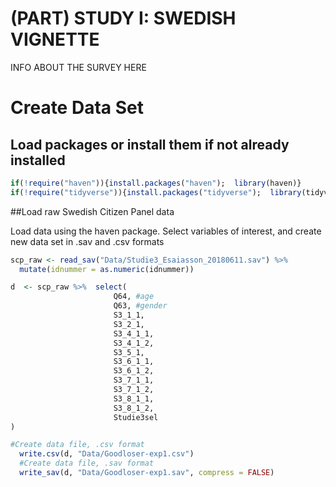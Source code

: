 # (PART) STUDY I: SWEDISH VIGNETTE {-}

INFO ABOUT THE SURVEY HERE

# Create Data Set



## Load packages or install them if not already installed

```{r 101_setup, echo=TRUE, cache=FALSE, warning=FALSE}
if(!require("haven")){install.packages("haven");  library(haven)}
if(!require("tidyverse")){install.packages("tidyverse");  library(tidyverse)}

```

##Load raw Swedish Citizen Panel data

Load data using the haven package. Select variables of interest, and create new data set in .sav and .csv formats

```{r 101_loadraw_scp, echo=TRUE}

scp_raw <- read_sav("Data/Studie3_Esaiasson_20180611.sav") %>% 
  mutate(idnummer = as.numeric(idnummer))

d  <- scp_raw %>%  select(
                       Q64, #age
                       Q63, #gender
                       S3_1_1,
                       S3_2_1,
                       S3_4_1_1,
                       S3_4_1_2,
                       S3_5_1,
                       S3_6_1_1,
                       S3_6_1_2,
                       S3_7_1_1,
                       S3_7_1_2,
                       S3_8_1_1,
                       S3_8_1_2,
                       Studie3sel
)

#Create data file, .csv format
  write.csv(d, "Data/Goodloser-exp1.csv") 
  #Create data file, .sav format
  write_sav(d, "Data/Goodloser-exp1.sav", compress = FALSE) 

```

